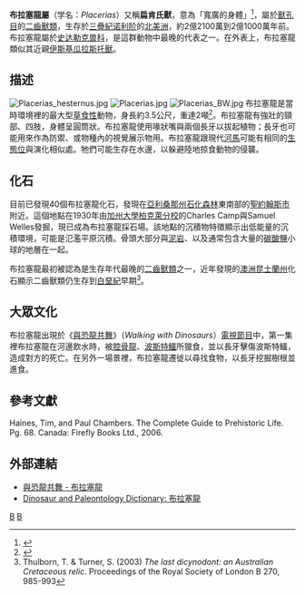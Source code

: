 {{noteTA
|1=zh-hans:与恐龙同行;zh-hk:與龍同行;zh-tw:與恐龍共舞;
}}
{{Automatic Taxobox
| taxon = Placerias
| fossil_range = {{fossil_range|221|210}}[[三疊紀|三疊紀]]诺利阶
| image = Placerias1DB.jpg
| image_caption = 
| authority = Lucas, 1904
| subdivision_ranks = [[種|種]]
| subdivision = 
*'''''Placerias gigas''''' 
*'''''Placerias gigus''''' 
*'''''Placerias hesternus'''''
}}

'''布拉塞龍屬'''（学名：''Placerias''）又稱'''扁肯氏獸'''，意為「寬廣的身體」<ref name="Paleofile">{{cite web|url=http://www.paleofile.com/Demo/Taxa/Placerias.htm|title=Page on Placerias|last=Paleofile|accessdate=20 February 2010|archive-date=2010-02-19|archive-url=https://web.archive.org/web/20100219134024/http://www.paleofile.com/Demo/Taxa/Placerias.htm|dead-url=no}}</ref>，屬於[[獸孔目|獸孔目]]的[[二齒獸類|二齒獸類]]，生存於[[三疊紀|三疊紀]][[诺利阶|诺利阶]]的[[北美洲|北美洲]]，約2億2100萬到2億1000萬年前。布拉塞龍屬於[[史达勒克兽科|史达勒克兽科]]，是這群動物中最晚的代表之一。在外表上，布拉塞龍類似其近親[[伊斯基瓜拉斯托獸|伊斯基瓜拉斯托獸]]。

==描述==
[[File:Placerias_hesternus.jpg|thumb]]
[[Image:Placerias.jpg|thumb]]
[[Image:Placerias_BW.jpg|thumb]]
布拉塞龍是當時環境裡的最大型[[草食性|草食性]]動物，身長約3.5公尺，重達2噸<ref>{{cite book |first=Richard M.|last=Gaines|title=Coelophysis||year=2001 |publisher= ABDO Publishing Company|pages= 19|isbn= 1-57765-488-9}}</ref>。布拉塞龍有強壯的頸部、四肢，身體呈圓筒狀。布拉塞龍使用喙狀嘴與兩個長牙以拔起植物；長牙也可能用來作為防禦、或物種內的視覺展示物用。布拉塞龍跟現代[[河馬|河馬]]可能有相同的[[生態位|生態位]]與演化相似處。牠們可能生存在水邊，以躲避陸地掠食動物的侵襲。

==化石==
目前已發現40個布拉塞龍化石，發現在[[亞利桑那州|亞利桑那州]][[石化森林|石化森林]]東南部的[[聖約翰斯_(亞利桑那州)|聖約翰斯市]]附近。這個地點在1930年由[[加州大學柏克萊分校|加州大學柏克萊分校]]的Charles Camp與Samuel Welles發掘，現已成為布拉塞龍採石場。該地點的沉積物特徵顯示出低能量的沉積環境，可能是氾濫平原沉積。骨頭大部分與[[泥岩|泥岩]]、以及通常包含大量的[[碳酸鹽|碳酸鹽]]小球的地層在一起。

布拉塞龍最初被認為是生存年代最晚的[[二齒獸類|二齒獸類]]之一，近年發現的[[澳洲|澳洲]][[昆士蘭州|昆士蘭州]]化石顯示二齒獸類仍生存到[[白堊紀|白堊紀]]早期<ref>Thulborn, T. & Turner, S. (2003) ''The last dicynodont: an Australian Cretaceous relic''. Proceedings of the Royal Society of London B 270, 985-993</ref>。

== 大眾文化 ==
布拉塞龍出現於《[[與恐龍共舞|與恐龍共舞]]》（''Walking with Dinosaurs''）[[電視節目|電視節目]]中，第一集裡布拉塞龍在河邊飲水時，被[[腔骨龍|腔骨龍]]、[[波斯特鱷|波斯特鱷]]所獵食，並以長牙擊傷波斯特鱷，造成對方的死亡。在另外一場景裡，布拉塞龍遷徙以尋找食物，以長牙挖掘樹根並進食。

==參考文獻==
<div class="references-small">
<references></references>
Haines, Tim, and Paul Chambers. The Complete Guide to Prehistoric Life. Pg. 68. Canada: Firefly Books Ltd., 2006. 
</div>

== 外部連結 ==
*[https://web.archive.org/web/20070714132442/http://www.abc.net.au/dinosaurs/fact_files/dried/placerias.htm 與恐龍共舞 - 布拉塞龍]
*[http://www.enchantedlearning.com/subjects/dinosaurs/glossary/other/Placerias.shtml Dinosaur and Paleontology Dictionary: 布拉塞龍] {{Wayback|url=http://www.enchantedlearning.com/subjects/dinosaurs/glossary/other/Placerias.shtml |date=20201024210323 }}

{{異齒亞目|K.}}

{{Taxonbar|from=Q131275}}

[[Category:二齒獸下目|B]]
[[Category:三疊紀合弓類|B]]
